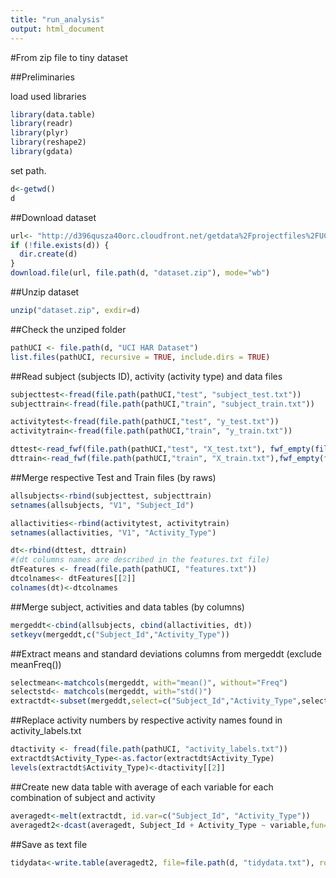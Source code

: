 ```yaml
---
title: "run_analysis"
output: html_document
---
```

#From zip file to tiny dataset

##Preliminaries

load used libraries
```r
library(data.table)
library(readr)
library(plyr)
library(reshape2)
library(gdata)
```

set path.
```r
d<-getwd()
d
```

##Download dataset

```r
url<- "http://d396qusza40orc.cloudfront.net/getdata%2Fprojectfiles%2FUCI%20HAR%20Dataset.zip "
if (!file.exists(d)) {
  dir.create(d)
}
download.file(url, file.path(d, "dataset.zip"), mode="wb")
```
##Unzip dataset
```r
unzip("dataset.zip", exdir=d)
```
##Check the unziped folder
```r
pathUCI <- file.path(d, "UCI HAR Dataset")
list.files(pathUCI, recursive = TRUE, include.dirs = TRUE)
```
##Read subject (subjects ID), activity (activity type) and data files
```r
subjecttest<-fread(file.path(pathUCI,"test", "subject_test.txt"))
subjecttrain<-fread(file.path(pathUCI,"train", "subject_train.txt"))

activitytest<-fread(file.path(pathUCI,"test", "y_test.txt"))
activitytrain<-fread(file.path(pathUCI,"train", "y_train.txt"))

dttest<-read_fwf(file.path(pathUCI,"test", "X_test.txt"), fwf_empty(file.path(pathUCI,"test", "X_test.txt")))
dttrain<-read_fwf(file.path(pathUCI,"train", "X_train.txt"),fwf_empty(file.path(pathUCI,"train", "X_train.txt")))
```
##Merge respective Test and Train files (by raws)
```r
allsubjects<-rbind(subjecttest, subjecttrain)
setnames(allsubjects, "V1", "Subject_Id")

allactivities<-rbind(activitytest, activitytrain)
setnames(allactivities, "V1", "Activity_Type")

dt<-rbind(dttest, dttrain)
#(dt columns names are described in the features.txt file)
dtFeatures <- fread(file.path(pathUCI, "features.txt"))
dtcolnames<- dtFeatures[[2]]
colnames(dt)<-dtcolnames
```
##Merge subject, activities and data tables (by columns) 
```r
mergeddt<-cbind(allsubjects, cbind(allactivities, dt))
setkeyv(mergeddt,c("Subject_Id","Activity_Type"))
```

##Extract means and standard deviations columns from mergeddt (exclude meanFreq())
```r
selectmean<-matchcols(mergeddt, with="mean()", without="Freq")
selectstd<- matchcols(mergeddt, with="std()")
extractdt<-subset(mergeddt,select=c("Subject_Id","Activity_Type",selectmean,selectstd))
```
##Replace activity numbers by respective activity names found in activity_labels.txt
```r
dtactivity <- fread(file.path(pathUCI, "activity_labels.txt"))
extractdt$Activity_Type<-as.factor(extractdt$Activity_Type)
levels(extractdt$Activity_Type)<-dtactivity[[2]]
```
##Create new data table with average of each variable for each combination of subject and activity
```r
averagedt<-melt(extractdt, id.var=c("Subject_Id", "Activity_Type")) 
averagedt2<-dcast(averagedt, Subject_Id + Activity_Type ~ variable,fun=mean)
```
##Save as text file
```r
tidydata<-write.table(averagedt2, file=file.path(d, "tidydata.txt"), row.name=FALSE)
```